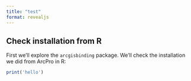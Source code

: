 ```yaml
---
title: "test"
format: revealjs
---
```


## Check installation from R

First we'll explore the `arcgisbinding` package. We'll check the installation we did from ArcPro in R:

```r
print('hello')
```
